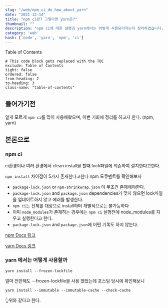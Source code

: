 ```yaml
---
slug: "/web/npm_ci_do_how_about_yarn"
date: "2021-12-14"
title: "npm ci란? 그렇다면 yarn은?"
thumbnail: ""
description: "npm ci에 대한 설명과 yarn에서는 어떻게 사용되어지는지 정리하였습니다."
category: 'web'
hash: ['node', 'yarn', 'npm', 'ci']
---
```


<div class="toc-title">Table of Contents</div>

```toc
# This code block gets replaced with the TOC
exclude: Table of Contents
tight: false
ordered: false
from-heading: 2
to-heading: 3
class-name: "table-of-contents"
```

## 들어가기전

알게 모르게 `npm ci`를 많이 사용해왔으며, 이번 기회에 정리를 하고자 한다. (npm, yarn)

## 본론으로

### npm ci

ci환경이나 여러 환경에서 clean install을 할때 lock파일에 의존하여 설치한다고한다.

`npm install` 차이점이 5가지 존재한다고한다 npm 도큐멘트를 확인해보자

- `package-lock.json` or `npm-shrinkwrap.json` 이 무조건 존재해야한다.
- `package-lock.json` and `package.json` dependencies가 맞지 않으면 lock파일을 업데이트하지 않고 에러를 발생한다.
- `npm ci`는 전체를 대상으로 install하며 개별적으로는 불가능하다
- 이미 `node_modules`가 존재하는 경우에는 `npm ci` 실행전에 node_modules를 지우고 실행한다고 한다.
- `package-lock.json` and `package.json`에 어떤 기록도 하지 않는다.

[npm Docs 링크](https://docs.npmjs.com/cli/v8/commands/npm-ci)



[yarn Docs 링크](https://yarnpkg.com/cli/install)

### yarn 에서는 어떻게 사용할까
```node
yarn install --frozen-lockfile
```


얼마 전만해도 --frozen-lockfile을 사용 했었는데 포스팅 당시에 확인해보니

```
yarn install --immutable --immutable-cache --check-cache
```
👆위와 같다고 한다.


